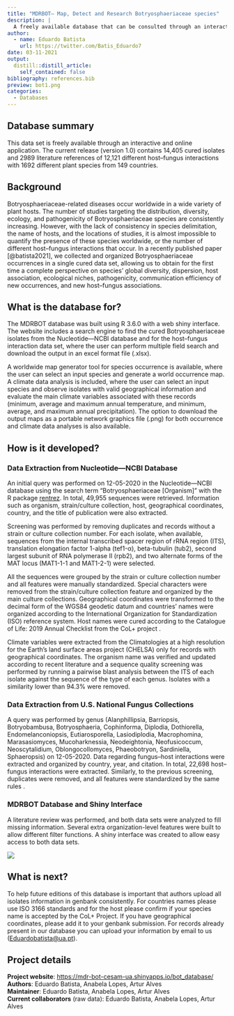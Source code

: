 ```yaml
---
title: "MDRBOT– Map, Detect and Research Botryosphaeriaceae species"
description: |
  A freely available database that can be consulted through an interactive and online application. The current release (version 1.0) contains 14,405 cured isolates and 2989 literature references of 12,121 different host–fungus interactions with 1692 different plant species from 149 countries. 
author:
  - name: Eduardo Batista
    url: https://twitter.com/Batis_Eduardo7
date: 03-11-2021
output:
  distill::distill_article:
    self_contained: false
bibliography: references.bib
preview: bot1.png
categories:
  - Databases
---
```


## Database summary

This data set is freely available through an interactive and online application. The current release (version 1.0) contains 14,405 cured isolates and 2989 literature references of 12,121 different host--fungus interactions with 1692 different plant species from 149 countries.

## Background

Botryosphaeriaceae-related diseases occur worldwide in a wide variety of plant hosts. The number of studies targeting the distribution, diversity, ecology, and pathogenicity of Botryosphaeriaceae species are consistently increasing. However, with the lack of consistency in species delimitation, the name of hosts, and the locations of studies, it is almost impossible to quantify the presence of these species worldwide, or the number of different host--fungus interactions that occur. In a recently published paper [@batista2021], we collected and organized Botryosphaeriaceae occurrences in a single cured data set, allowing us to obtain for the first time a complete perspective on species' global diversity, dispersion, host association, ecological niches, pathogenicity, communication efficiency of new occurrences, and new host--fungus associations.

## What is the database for?

The MDRBOT database was built using R 3.6.0 with a web shiny interface. The website includes a search engine to find the cured Botryosphaeriaceae isolates from the Nucleotide---NCBI database and for the host--fungus interaction data set, where the user can perform multiple field search and download the output in an excel format file (.xlsx).

A worldwide map generator tool for species occurrence is available, where the user can select an input species and generate a world occurrence map. A climate data analysis is included, where the user can select an input species and observe isolates with valid geographical information and evaluate the main climate variables associated with these records (minimum, average and maximum annual temperature, and minimum, average, and maximum annual precipitation). The option to download the output maps as a portable network graphics file (.png) for both occurrence and climate data analyses is also available.

## How is it developed?

### Data Extraction from Nucleotide---NCBI Database

An initial query was performed on 12-05-2020 in the Nucleotide---NCBI database using the search term "Botryosphaeriaceae [Organism]" with the R package [rentrez](https://cran.r-project.org/web/packages/rentrez/index.html). In total, 49,955 sequences were retrieved. Information such as organism, strain/culture collection, host, geographical coordinates, country, and the title of publication were also extracted.

Screening was performed by removing duplicates and records without a strain or culture collection number. For each isolate, when available, sequences from the internal transcribed spacer region of rRNA region (ITS), translation elongation factor 1-alpha (tef1-α), beta-tubulin (tub2), second largest subunit of RNA polymerase II (rpb2), and two alternate forms of the MAT locus (MAT1-1-1 and MAT1-2-1) were selected.

All the sequences were grouped by the strain or culture collection number and all features were manually standardized. Special characters were removed from the strain/culture collection feature and organized by the main culture collections. Geographical coordinates were transformed to the decimal form of the WGS84 geodetic datum and countries' names were organized according to the International Organization for Standardization (ISO) reference system. Host names were cured according to the Catalogue of Life: 2019 Annual Checklist from the CoL+ project .

Climate variables were extracted from the Climatologies at a high resolution for the Earth's land surface areas project (CHELSA) only for records with geographical coordinates. The organism name was verified and updated according to recent literature and a sequence quality screening was performed by running a pairwise blast analysis between the ITS of each isolate against the sequence of the type of each genus. Isolates with a similarity lower than 94.3% were removed.

### Data Extraction from U.S. National Fungus Collections

A query was performed by genus (Alanphillipsia, Barriopsis, Botryobambusa, Botryosphaeria, Cophinforma, Diplodia, Dothiorella, Endomelanconiopsis, Eutiarosporella, Lasiodiplodia, Macrophomina, Marasasiomyces, Mucoharknessia, Neodeightonia, Neofusicoccum, Neoscytalidium, Oblongocollomyces, Phaeobotryon, Sardiniella, Sphaeropsis) on 12-05-2020. Data regarding fungus--host interactions were extracted and organized by country, year, and citation. In total, 22,698 host--fungus interactions were extracted. Similarly, to the previous screening, duplicates were removed, and all features were standardized by the same rules .

### MDRBOT Database and Shiny Interface

A literature review was performed, and both data sets were analyzed to fill missing information. Several extra organization-level features were built to allow different filter functions. A shiny interface was created to allow easy access to both data sets.

![](bot2.png)

## What is next?

To help future editions of this database is important that authors upload all isolates information in genbank consistently. For countries names please use ISO 3166 standards and for the host please confirm if your species name is accepted by the CoL+ Project. If you have geographical coordinates, please add it to your genbank submission. For records already present in our database you can upload your information by email to us ([Eduardobatista\@ua.pt](mailto:Eduardobatista@ua.pt){.email}).

## Project details

**Project website**: <https://mdr-bot-cesam-ua.shinyapps.io/bot_database/> \
**Authors**: Eduardo Batista, Anabela Lopes, Artur Alves \
**Maintainer**: Eduardo Batista, Anabela Lopes, Artur Alves \
**Current collaborators** (raw data): Eduardo Batista, Anabela Lopes, Artur Alves
